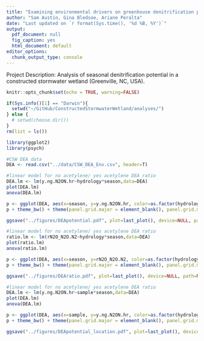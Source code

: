 ```yaml
---
title: "Examining environmental drivers on greenhouse denitrification potential in a constructed stormwater wetland (aka 2017 CSW)"
author: "Sam Austin, Gina Bledsoe, Ariane Peralta"
date: "Last updated on `r format(Sys.time(), '%d %B, %Y')`"
output:
  pdf_document: null
  fig_caption: yes
  html_document: default
editor_options:
  chunk_output_type: console
---
```

Project Description: Analysis of seasonal denitrification potential in a constructed stormwater wetland (Greenville, NC, USA).
```r
knitr::opts_chunk$set(echo = TRUE, warning=FALSE)
```

```r
if(Sys.info()[1] == "Darwin"){
  setwd("~/GitHub/ConstructedStormwaterWetland/analyses/")
} else {
  # setwd(choose.dir())
}
rm(list = ls())

library(ggplot2)
library(psych)
```

```r
#CSW DEA data
DEA <- read.csv("../data/CSW_DEA_Env.csv", header=T)
```

```r
#linear model for no acetylene/ yes acetylene DEA ratio
DEA.lm <- lm(y.ng.N2ON.hr~hydrology*season,data=DEA)
plot(DEA.lm)
anova(DEA.lm)

p <- ggplot(DEA, aes(x=season, y=y.ng.N2ON.hr, color=as.factor(hydrology))) + stat_summary(fun.data=mean_cl_boot,size=1.5, position=position_dodge(width=0.5)) + scale_color_manual(name="Hydrology", values=c("darkgreen","cyan"), labels = c("terrestrial", "inundated")) + scale_x_discrete(labels=c("1spring" = "spring", "2summer" = "summer", "3fall" = "fall", "4winter" = "winter"))
p + theme_bw() + theme(panel.grid.major = element_blank(), panel.grid.minor = element_blank(), axis.line = element_line(colour = "black")) +theme(axis.title=element_text(vjust=1,size=16,face="bold"), axis.text=element_text(size=16), axis.text.x = element_text(vjust=0.65, hjust=0.5, size=16), panel.border = element_rect(colour = "black",size=1)) + theme(axis.ticks.length=unit(0.3,"cm")) + labs(x = "Season", y = (expression(paste("Denitrification Rate (ng N"[2],"O g"^-{1}," DM hr"^-{1},")")))) + theme(strip.text.x = element_text(size=16, face="bold"), strip.text.y = element_text(size=16, face="bold"), strip.background = element_rect(colour="black", fill="white", size=1))+ theme(legend.title=element_text(size=14),legend.text=element_text(size=14))

ggsave("../figures/DEApotential.pdf", plot=last_plot(), device=NULL, path=NULL, scale=1, width=NA, height=NA, dpi=300, limitsize=TRUE)
```

```r
#linear model for no acetylene/ yes acetylene DEA ratio
ratio.lm <- lm(rN2O_N2O.N2~hydrology*season,data=DEA)
plot(ratio.lm)
anova(ratio.lm)

p <- ggplot(DEA, aes(x=season, y=rN2O_N2O.N2, color=as.factor(hydrology))) + stat_summary(fun.data=mean_cl_boot,size=1.5, position=position_dodge(width=0.5)) + scale_color_manual(name="Hydrology", values=c("darkgreen","cyan"), labels = c("terrestrial", "inundated")) + scale_x_discrete(labels=c("1spring" = "spring", "2summer" = "summer", "3fall" = "fall", "4winter" = "winter"))
p + theme_bw() + theme(panel.grid.major = element_blank(), panel.grid.minor = element_blank(), axis.line = element_line(colour = "black")) +theme(axis.title=element_text(vjust=1,size=16,face="bold"), axis.text=element_text(size=18), axis.text.x = element_text(vjust=0.65, hjust=0.5, size=18), panel.border = element_rect(colour = "black",size=1)) + theme(axis.ticks.length=unit(0.3,"cm")) + labs(x = "Season", y = (expression(paste("rate(N"[2],"O)/rate(N"[2],"O+N"[2],")")))) + theme(strip.text.x = element_text(size=18, face="bold"), strip.text.y = element_text(size=18, face="bold"), strip.background = element_rect(colour="black", fill="white", size=1)) + theme(legend.title=element_text(size=14),legend.text=element_text(size=14))

ggsave("../figures/DEAratio.pdf", plot=last_plot(), device=NULL, path=NULL, scale=1, width=NA, height=NA, dpi=300, limitsize=TRUE)
```

```r
#linear model for no acetylene/ yes acetylene DEA ratio
DEA.lm <- lm(y.ng.N2ON.hr~sample*season,data=DEA)
plot(DEA.lm)
anova(DEA.lm)

p <- ggplot(DEA, aes(x=sample, y=y.ng.N2ON.hr, color=as.factor(hydrology))) + stat_summary(fun.data=mean_cl_boot,size=0.75, position=position_dodge(width=0.3)) + scale_color_manual(name="Hydrology", values=c("darkgreen","cyan"), labels = c("terrestrial", "inundated")) +facet_wrap(~season) 
p + theme_bw() + theme(panel.grid.major = element_blank(), panel.grid.minor = element_blank(), axis.line = element_line(colour = "black")) +theme(axis.title=element_text(vjust=1,size=16,face="bold"), axis.text=element_text(size=16), axis.text.x = element_text(vjust=0.65, hjust=0.5, angle=45, size=8), panel.border = element_rect(colour = "black",size=1)) + theme(axis.ticks.length=unit(0.3,"cm")) + labs(x = "Sample Location", y = (expression(paste("Denitrification Rate (ng N"[2],"O g"^-{1}," DM hr"^-{1},")")))) + theme(strip.text.x = element_text(size=16, face="bold"), strip.text.y = element_text(size=16, face="bold"), strip.background = element_rect(colour="black", fill="white", size=1))+ theme(legend.title=element_text(size=14),legend.text=element_text(size=14))

ggsave("../figures/DEApotential_location.pdf", plot=last_plot(), device=NULL, path=NULL, scale=1, width=NA, height=NA, dpi=300, limitsize=TRUE)
```